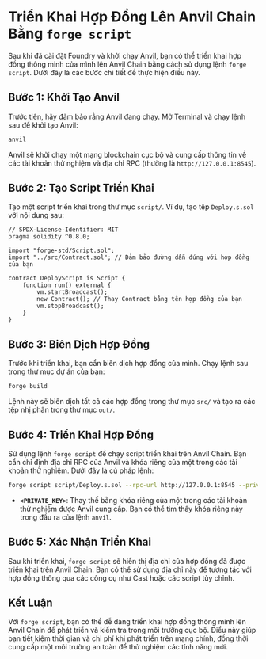 # Triển Khai Hợp Đồng Lên Anvil Chain Bằng `forge script`


<YouTubePlayer videoId="JLJVqvj0dbM"/>

Sau khi đã cài đặt Foundry và khởi chạy Anvil, bạn có thể triển khai hợp đồng thông minh của mình lên Anvil Chain bằng cách sử dụng lệnh `forge script`. Dưới đây là các bước chi tiết để thực hiện điều này.

## Bước 1: Khởi Tạo Anvil

Trước tiên, hãy đảm bảo rằng Anvil đang chạy. Mở Terminal và chạy lệnh sau để khởi tạo Anvil:

```bash
anvil
```

Anvil sẽ khởi chạy một mạng blockchain cục bộ và cung cấp thông tin về các tài khoản thử nghiệm và địa chỉ RPC (thường là `http://127.0.0.1:8545`).

## Bước 2: Tạo Script Triển Khai

Tạo một script triển khai trong thư mục `script/`. Ví dụ, tạo tệp `Deploy.s.sol` với nội dung sau:

```solidity
// SPDX-License-Identifier: MIT
pragma solidity ^0.8.0;

import "forge-std/Script.sol";
import "../src/Contract.sol"; // Đảm bảo đường dẫn đúng với hợp đồng của bạn

contract DeployScript is Script {
    function run() external {
        vm.startBroadcast();
        new Contract(); // Thay Contract bằng tên hợp đồng của bạn
        vm.stopBroadcast();
    }
}
```

## Bước 3: Biên Dịch Hợp Đồng

Trước khi triển khai, bạn cần biên dịch hợp đồng của mình. Chạy lệnh sau trong thư mục dự án của bạn:
```bash
forge build
```

Lệnh này sẽ biên dịch tất cả các hợp đồng trong thư mục `src/` và tạo ra các tệp nhị phân trong thư mục `out/`.

## Bước 4: Triển Khai Hợp Đồng

Sử dụng lệnh `forge script` để chạy script triển khai trên Anvil Chain. Bạn cần chỉ định địa chỉ RPC của Anvil và khóa riêng của một trong các tài khoản thử nghiệm. Dưới đây là cú pháp lệnh:
```bash
forge script script/Deploy.s.sol --rpc-url http://127.0.0.1:8545 --private-key <PRIVATE_KEY> --broadcast
```

- **`<PRIVATE_KEY>`**: Thay thế bằng khóa riêng của một trong các tài khoản thử nghiệm được Anvil cung cấp. Bạn có thể tìm thấy khóa riêng này trong đầu ra của lệnh `anvil`.

## Bước 5: Xác Nhận Triển Khai

Sau khi triển khai, `forge script` sẽ hiển thị địa chỉ của hợp đồng đã được triển khai trên Anvil Chain. Bạn có thể sử dụng địa chỉ này để tương tác với hợp đồng thông qua các công cụ như Cast hoặc các script tùy chỉnh.

## Kết Luận

Với `forge script`, bạn có thể dễ dàng triển khai hợp đồng thông minh lên Anvil Chain để phát triển và kiểm tra trong môi trường cục bộ. Điều này giúp bạn tiết kiệm thời gian và chi phí khi phát triển trên mạng chính, đồng thời cung cấp một môi trường an toàn để thử nghiệm các tính năng mới.
